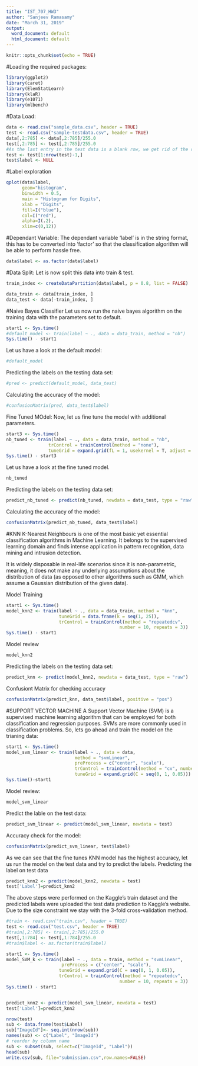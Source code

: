 ---
title: "IST_707_HW3"
author: "Sanjeev Ramasamy"
date: "March 31, 2019"
output:
  word_document: default
  html_document: default
---

```{r setup, include=FALSE}
knitr::opts_chunk$set(echo = TRUE)
```

#Loading the required packages:
```{r,eval=TRUE, results='hide', message=FALSE, warning=FALSE}
library(ggplot2)
library(caret)
library(ElemStatLearn)
library(klaR)
library(e1071)
library(mlbench)
```

#Data Load:
```{r}
data <- read.csv("sample_data.csv", header = TRUE)
test <- read.csv("sample-testdata.csv", header = TRUE)
data[,2:785] <- data[,2:785]/255.0
test[,2:785] <- test[,2:785]/255.0
#As the last entry in the test data is a blank row, we get rid of the row
test <- test[1:nrow(test)-1,]
test$label <- NULL
```

#Label exploration
```{r}
qplot(data$label,
      geom="histogram",
      binwidth = 0.5,  
      main = "Histogram for Digits", 
      xlab = "Digits",  
      fill=I("blue"), 
      col=I("red"), 
      alpha=I(.2),
      xlim=c(0,12))
```

#Dependant Variable:
The dependant variable 'label' is in the string format, this has to be converted into 'factor' so that the classification algorithm will be able to perform hassle free.
```{r}
data$label <- as.factor(data$label)
```

#Data Split:
Let is now split this data into train & test.
```{r}
train_index <- createDataPartition(data$label, p = 0.8, list = FALSE)

data_train <- data[train_index, ]
data_test <- data[-train_index, ]
```

#Naive Bayes Classifier
Let us now run the naive bayes algorithm on the training data with the parameters set to default.
```{r}
start1 <- Sys.time()
#default_model <- train(label ~ ., data = data_train, method = "nb")
Sys.time() - start1
```

Let us have a look at the default model:
```{r}
#default_model
```

Predicting the labels on the testing data set:
```{r}
#pred <- predict(default_model, data_test)
```

Calculating the accuracy of the model:
```{r}
#confusionMatrix(pred, data_test$label)
```

Fine Tuned MOdel: Now, let us fine tune the model with additional parameters.
```{r}
start3 <- Sys.time()
nb_tuned <- train(label ~ ., data = data_train, method = "nb",
                trControl = trainControl(method = "none"),
                tuneGrid = expand.grid(fL = 1, usekernel = T, adjust = 1))
Sys.time() - start3
```

Let us have a look at the fine tuned model.
```{r}
nb_tuned
```

Predicting the labels on the testing data set:
```{r}
predict_nb_tuned <- predict(nb_tuned, newdata = data_test, type = "raw")
```

Calculating the accuracy of the model:
```{r}
confusionMatrix(predict_nb_tuned, data_test$label)
```

#KNN
K-Nearest Neighbours is one of the most basic yet essential classification algorithms in Machine Learning. It belongs to the supervised learning domain and finds intense application in pattern recognition, data mining and intrusion detection.

It is widely disposable in real-life scenarios since it is non-parametric, meaning, it does not make any underlying assumptions about the distribution of data (as opposed to other algorithms such as GMM, which assume a Gaussian distribution of the given data).

Model Training
```{r}
start1 <- Sys.time()
model_knn2 <- train(label ~ ., data = data_train, method = "knn",
                    tuneGrid = data.frame(k = seq(1, 25)),
                    trControl = trainControl(method = "repeatedcv",
                                           number = 10, repeats = 3))
Sys.time() - start1
```

Model review
```{r}
model_knn2
```

Predicting the labels on the testing data set:
```{r}
predict_knn <- predict(model_knn2, newdata = data_test, type = "raw")
```

Confusiont Matrix for checking accuracy
```{r}
confusionMatrix(predict_knn, data_test$label, positive = "pos")
```

#SUPPORT VECTOR MACHINE
A Support Vector Machine (SVM) is a supervised machine learning algorithm that can be employed for both classification and regression purposes. SVMs are more commonly used in classification problems. So, lets go ahead and train the model on the trianing data:

```{r message=FALSE, warning=FALSE}
start1 <- Sys.time()
model_svm_linear <- train(label ~ ., data = data,
                          method = "svmLinear",
                          preProcess = c("center", "scale"),
                          trControl = trainControl(method = "cv", number = 3),
                          tuneGrid = expand.grid(C = seq(0, 1, 0.05)))
Sys.time()-start1
```

Model review:
```{r}
model_svm_linear
```

Predict the lable on the test data:
```{r}
predict_svm_linear <- predict(model_svm_linear, newdata = test)
```

Accuracy check for the model:
```{r}
confusionMatrix(predict_svm_linear, test$label)
```

As we can see that the fine tunes KNN model has the highest accuracy, let us run the model on the test data and try to predict the labels.
Predicting the label on test data
```{r}
predict_knn2 <- predict(model_knn2, newdata = test)
test['Label']=predict_knn2
```

The above steps were performed on the Kaggle's train dataset and the predicted labels were uploaded the test data prediction to Kaggle's website. Due to the size constraint we stay with the 3-fold cross-validation method.

```{r}
#train <- read.csv("train.csv", header = TRUE)
test <- read.csv("test.csv", header = TRUE)
#train[,2:785] <- train[,2:785]/255.0
test[,1:784] <- test[,1:784]/255.0
#train$label <- as.factor(train$label)

start1 <- Sys.time()
model_SVM_k <- train(label ~ ., data = train, method = "svmLinear",
                     preProcess = c("center", "scale"),
                    tuneGrid = expand.grid(C = seq(0, 1, 0.05)),
                    trControl = trainControl(method = "repeatedcv",
                                           number = 10, repeats = 3))
Sys.time() - start1


predict_knn2 <- predict(model_svm_linear, newdata = test)
test['Label']=predict_knn2

nrow(test)
sub <- data.frame(test$Label)
sub["ImageId"]<- seq.int(nrow(sub))
names(sub) <- c("Label", "ImageId")
# reorder by column name
sub <- subset(sub, select=c("ImageId", "Label"))
head(sub)
write.csv(sub, file="submission.csv",row.names=FALSE)
```